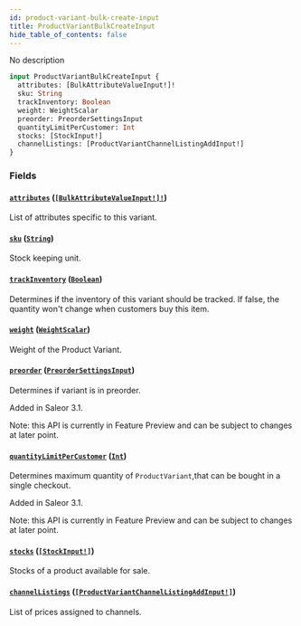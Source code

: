 ```yaml
---
id: product-variant-bulk-create-input
title: ProductVariantBulkCreateInput
hide_table_of_contents: false
---
```


No description

```graphql
input ProductVariantBulkCreateInput {
  attributes: [BulkAttributeValueInput!]!
  sku: String
  trackInventory: Boolean
  weight: WeightScalar
  preorder: PreorderSettingsInput
  quantityLimitPerCustomer: Int
  stocks: [StockInput!]
  channelListings: [ProductVariantChannelListingAddInput!]
}
```

### Fields

#### [`attributes`](#) ([`[BulkAttributeValueInput!]!`](../../../developer/api-reference/inputs/bulk-attribute-value-input))

List of attributes specific to this variant.

#### [`sku`](#) ([`String`](../../../developer/api-reference/scalars/string))

Stock keeping unit.

#### [`trackInventory`](#) ([`Boolean`](../../../developer/api-reference/scalars/boolean))

Determines if the inventory of this variant should be tracked. If false, the quantity won't change when customers buy this item.

#### [`weight`](#) ([`WeightScalar`](../../../developer/api-reference/scalars/weight-scalar))

Weight of the Product Variant.

#### [`preorder`](#) ([`PreorderSettingsInput`](../../../developer/api-reference/inputs/preorder-settings-input))

Determines if variant is in preorder.

Added in Saleor 3.1.

Note: this API is currently in Feature Preview and can be subject to changes at later point.

#### [`quantityLimitPerCustomer`](#) ([`Int`](../../../developer/api-reference/scalars/int))

Determines maximum quantity of `ProductVariant`,that can be bought in a single checkout.

Added in Saleor 3.1.

Note: this API is currently in Feature Preview and can be subject to changes at later point.

#### [`stocks`](#) ([`[StockInput!]`](../../../developer/api-reference/inputs/stock-input))

Stocks of a product available for sale.

#### [`channelListings`](#) ([`[ProductVariantChannelListingAddInput!]`](../../../developer/api-reference/inputs/product-variant-channel-listing-add-input))

List of prices assigned to channels.
